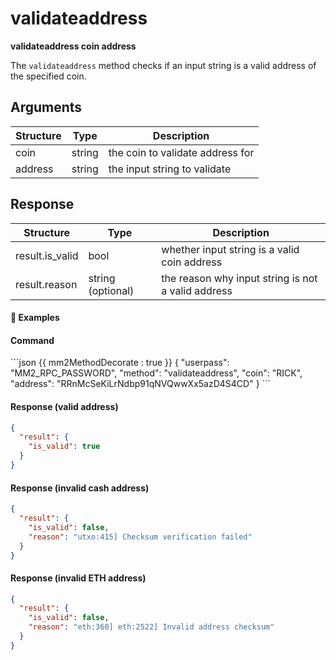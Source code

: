 # validateaddress

**validateaddress coin address**

The `validateaddress` method checks if an input string is a valid address of the specified coin.

## Arguments

| Structure | Type   | Description                      |
| --------- | ------ | -------------------------------- |
| coin      | string | the coin to validate address for |
| address   | string | the input string to validate     |

## Response

| Structure       | Type              | Description                                        |
| --------------- | ----------------- | -------------------------------------------------- |
| result.is_valid | bool              | whether input string is a valid coin address       |
| result.reason   | string (optional) | the reason why input string is not a valid address |

#### 📌 Examples

#### Command

<CodeGroup title="" tag="POST" label="validateaddress">
```json {{ mm2MethodDecorate : true }}
{
  "userpass": "MM2_RPC_PASSWORD",
  "method": "validateaddress",
  "coin": "RICK",
  "address": "RRnMcSeKiLrNdbp91qNVQwwXx5azD4S4CD"
}
```
</CodeGroup>


<CollapsibleSection expandedText='Hide Response' collapsedText='Show Response'>

#### Response (valid address)

```json
{
  "result": {
    "is_valid": true
  }
}
```

#### Response (invalid cash address)

```json
{
  "result": {
    "is_valid": false,
    "reason": "utxo:415] Checksum verification failed"
  }
}
```

#### Response (invalid ETH address)

```json
{
  "result": {
    "is_valid": false,
    "reason": "eth:360] eth:2522] Invalid address checksum"
  }
}
```

</CollapsibleSection>
